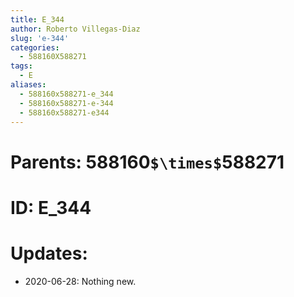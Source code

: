 ```yaml
---
title: E_344
author: Roberto Villegas-Diaz
slug: 'e-344'
categories:
  - 588160X588271
tags:
  - E
aliases:
  - 588160x588271-e_344
  - 588160x588271-e-344
  - 588160x588271-e344
---
```


# **Parents**: 588160`$\times$`588271
# **ID**: E_344
# **Updates**: 
 - 2020-06-28: Nothing new.
